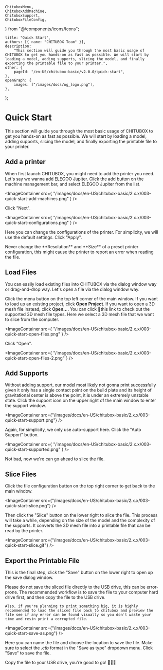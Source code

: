 	ChituboxMenu,
	ChituboxAddMachine,
	ChituboxSupport,
	ChituboxFileConfig,
} from "@/components/icons/Icons";

	title: "Quick Start",
	authors: [{ name: "CHITUBOX Team" }],
	description:
		"This section will guide you through the most basic usage of CHITUBOX to get you hands-on as fast as possible. We will start by loading a model, adding supports, slicing the model, and finally exporting the printable file to your printer.",
	other: {
		pageId: "/en-US/chitubox-basic/v2.0.0/quick-start",
	},
	openGraph: {
		images: ["/images/docs/og_logo.png"],
	},
};

# Quick Start

This section will guide you through the most basic usage of CHITUBOX to get you hands-on as fast as possible. We will start by loading a model, adding supports, slicing the model, and finally exporting the printable file to your printer.

## Add a printer

When first launch CHITUBOX, you might need to add the printer you need. Let's say we wanna add ELEGOO Jupiter. Click the add button <ChituboxAddMachine size={24} /> on the machine management bar, and select ELEGOO Jupiter from the list.

<ImageContainer
	src={
		"/images/docs/en-US/chitubox-basic/2.x.x/003-quick-start-add-machines.png"
	}
/>

Click "Next".

<ImageContainer
	src={
		"/images/docs/en-US/chitubox-basic/2.x.x/003-quick-start-configurations.png"
	}
/>

Here you can change the configurations of the printer. For simplicity, we will use the default settings. Click "Apply".

<Admonition type="warning">
	Never change the **Resolution** and **Size** of a preset printer
	configuration, this might cause the printer to report an error when reading
	the file.
</Admonition>

## Load Files

You can easily load existing files into CHITUBOX via the dialog window way or drag-and-drop way. Let's open a file via the dialog window way.

Click the menu button <ChituboxMenu size={24} /> on the top left corner of the main window. If you want to load up an existing project, click **Open Project**. If you want to open a 3D mesh file instead, click **Open...**. You can click <NextLink href="/en-US/chitubox-basic/latest/introduction#supported-file-formats">🔗this link</NextLink> to check out the supported 3D mesh file types. Here we select a 3D mesh file that we want to slice from the computer.

<ImageContainer
	src={
		"/images/docs/en-US/chitubox-basic/2.x.x/003-quick-start-open-files.png"
	}
/>

Click "Open".

<ImageContainer
	src={
		"/images/docs/en-US/chitubox-basic/2.x.x/003-quick-start-open-files-2.png"
	}
/>

## Add Supports

Without adding support, our model most likely not gonna print successfully given it only has a single contact point on the build plate and its height of gravitational center is above the point, it is under an extremely unstable state. Click the support icon <ChituboxSupport size={24} /> on the upper right of the main window to enter the support window.

<ImageContainer
	src={"/images/docs/en-US/chitubox-basic/2.x.x/003-quick-start-support.png"}
/>

Again, for simplicity, we only use auto-support here. Click the "Auto Support" button.

<ImageContainer
	src={
		"/images/docs/en-US/chitubox-basic/2.x.x/003-quick-start-supported.png"
	}
/>

Not bad, now we're can go ahead to slice the file.

## Slice Files

Click the file configuration button <ChituboxFileConfig size={24} /> on the top right corner to get back to the main window.

<ImageContainer
	src={"/images/docs/en-US/chitubox-basic/2.x.x/003-quick-start-slice.png"}
/>

Then click the "Slice" button on the lower right to slice the file. This process will take a while, depending on the size of the model and the complexity of the supports. It converts the 3D mesh file into a printable file that can be read by the printer.

<ImageContainer
	src={"/images/docs/en-US/chitubox-basic/2.x.x/003-quick-start-slice.gif"}
/>

## Export the Printable File

This is the final step, click the "Save" button on the lower right to open up the save dialog window.

<Admonition type="warning">
	Please do not save the sliced file directly to the USB drive, this can be
	error-prone. The recommended workflow is to save the file to your computer
	hard drive first, and then copy the file to the USB drive.

    Also, if you're planning to print something big, it is highly recommended to load the sliced file back to chitubox and preview the file see if any error can be found visually so you don't waste your time and resin print a corrupted file.

</Admonition>

<ImageContainer
	src={"/images/docs/en-US/chitubox-basic/2.x.x/003-quick-start-save-as.png"}
/>

Here you can name the file and choose the location to save the file. Make sure to select the _.ctb_ format in the "Save as type" dropdown menu. Click "Save" to save the file.

Copy the file to your USB drive, you're good to go! 🎉🎉🎉
